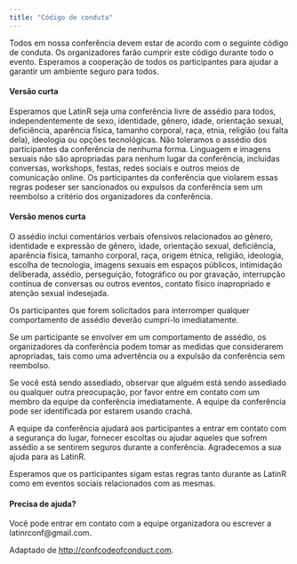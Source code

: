 ```yaml
---
title: "Código de conduta"
---
```


Todos em nossa conferência devem estar de acordo com o seguinte código de conduta. Os organizadores farão cumprir este código durante todo o evento. Esperamos a cooperação de todos os participantes para ajudar a garantir um ambiente seguro para todos.


#### Versão curta

Esperamos que LatinR seja uma conferência livre de assédio para todos, independentemente de sexo, identidade, gênero, idade, orientação sexual, deficiência, aparência física, tamanho corporal, raça, etnia, religião (ou falta dela), ideologia ou opções tecnológicas. Não toleramos o assédio dos participantes da conferência de nenhuma forma. Linguagem e imagens sexuais não são apropriadas para nenhum lugar da conferência, incluídas conversas, workshops, festas, redes sociais e outros meios de comunicação online. Os participantes da conferência que violarem essas regras podeser ser sancionados ou expulsos da conferência sem um reembolso a critério dos organizadores da conferência.

#### Versão menos curta

O assédio inclui comentários verbais ofensivos relacionados ao gênero, identidade e expressão de gênero, idade, orientação sexual, deficiência, aparência física, tamanho corporal, raça, origem étnica, religião, ideologia, escolha de tecnologia, imagens sexuais em espaços públicos, intimidação deliberada, assédio, perseguição, fotográfico ou por gravação, interrupção contínua de conversas ou outros eventos, contato físico inapropriado e atenção sexual indesejada.

Os participantes que forem solicitados para interromper qualquer comportamento de assédio deverão cumprí-lo imediatamente.

Se um participante se envolver em um comportamento de assédio, os organizadores da conferência podem tomar as medidas que considerarem apropriadas, tais como uma advertência ou a expulsão da conferência sem reembolso.

Se você está sendo assediado, observar que alguém está sendo assediado ou qualquer outra preocupação, por favor entre em contato com um membro da equipe da conferência imediatamente. A equipe da conferência pode ser identificada por estarem usando crachá.

A equipe da conferência ajudará aos participantes a entrar em contato com a segurança do lugar, fornecer escoltas ou ajudar aqueles que sofrem assédio a se sentirem seguros durante a conferência. Agradecemos a sua ajuda para as LatinR.

Esperamos que os participantes sigam estas regras tanto durante as LatinR como em eventos sociais relacionados com as mesmas.

#### Precisa de ajuda?

Você pode entrar em contato com a equipe organizadora ou escrever a latinrconf@gmail.com.

Adaptado de [http://confcodeofconduct.com](http://confcodeofconduct.com).


